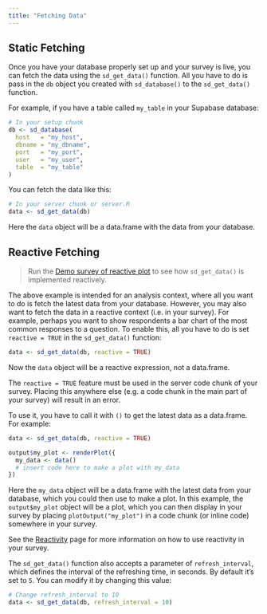 ```yaml
---
title: "Fetching Data"
---
```


## Static Fetching

Once you have your database properly set up and your survey is live, you can fetch the data using the `sd_get_data()` function. All you have to do is pass in the `db` object you created with `sd_database()` to the `sd_get_data()` function. 

For example, if you have a table called `my_table` in your Supabase database:

```r
# In your setup chunk
db <- sd_database(
  host   = "my_host",
  dbname = "my_dbname",
  port   = "my_port",
  user   = "my_user",
  table  = "my_table"
)
```

You can fetch the data like this:

```r
# In your server chunk or server.R
data <- sd_get_data(db)
```


Here the `data` object will be a data.frame with the data from your database.

## Reactive Fetching

> Run the [Demo survey of reactive plot](https://github.com/surveydown-dev/demo-reactive-plot) to see how `sd_get_data()` is implemented reactively.

The above example is intended for an analysis context, where all you want to do is fetch the latest data from your database. However, you may also want to fetch the data in a reactive context (i.e. in your survey). For example, perhaps you want to show respondents a bar chart of the most common responses to a question. To enable this, all you have to do is set `reactive = TRUE` in the `sd_get_data()` function:

```r
data <- sd_get_data(db, reactive = TRUE)
```

Now the `data` object will be a reactive expression, not a data.frame. 

::: {.callout-important}

The `reactive = TRUE` feature must be used in the server code chunk of your survey. Placing this anywhere else (e.g. a code chunk in the main part of your survey) will result in an error.

:::

To use it, you have to call it with `()` to get the latest data as a data.frame. For example:

```r
data <- sd_get_data(db, reactive = TRUE)

output$my_plot <- renderPlot({  
  my_data <- data()
  # insert code here to make a plot with my_data
})
```

Here the `my_data` object will be a data.frame with the latest data from your database, which you could then use to make a plot. In this example, the `output$my_plot` object will be a plot, which you can then display in your survey by placing `plotOutput("my_plot")` in a code chunk (or inline code) somewhere in your survey.

See the [Reactivity](reactivity.qmd) page for more information on how to use reactivity in your survey.

::: {.callout-tip}

The `sd_get_data()` function also accepts a parameter of `refresh_interval`, which defines the interval of the refreshing time, in seconds. By default it's set to `5`. You can modify it by changing this value:

```r
# Change refresh_interval to 10
data <- sd_get_data(db, refresh_interval = 10)
```

:::